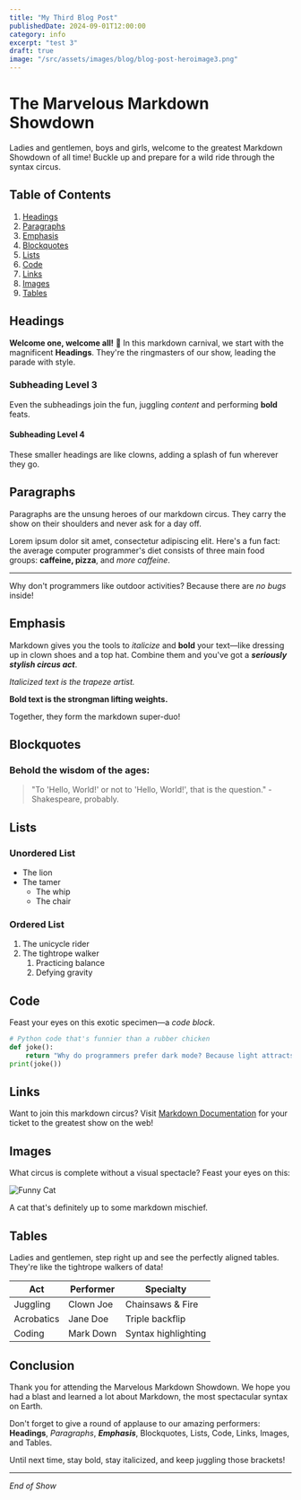 ```yaml
---
title: "My Third Blog Post"
publishedDate: 2024-09-01T12:00:00
category: info
excerpt: "test 3"
draft: true
image: "/src/assets/images/blog/blog-post-heroimage3.png"
---
```


# The Marvelous Markdown Showdown

Ladies and gentlemen, boys and girls, welcome to the greatest Markdown Showdown of all time! Buckle up and prepare for a wild ride through the syntax circus.

## Table of Contents

1. [Headings](#headings)
2. [Paragraphs](#paragraphs)
3. [Emphasis](#emphasis)
4. [Blockquotes](#blockquotes)
5. [Lists](#lists)
6. [Code](#code)
7. [Links](#links)
8. [Images](#images)
9. [Tables](#tables)

## Headings

**Welcome one, welcome all!** 🎪 In this markdown carnival, we start with the magnificent **Headings**. They're the ringmasters of our show, leading the parade with style.

### Subheading Level 3

Even the subheadings join the fun, juggling _content_ and performing **bold** feats.

#### Subheading Level 4

These smaller headings are like clowns, adding a splash of fun wherever they go.

## Paragraphs

Paragraphs are the unsung heroes of our markdown circus. They carry the show on their shoulders and never ask for a day off.

Lorem ipsum dolor sit amet, consectetur adipiscing elit. Here's a fun fact: the average computer programmer's diet consists of three main food groups: **caffeine, pizza**, and _more caffeine_.

---

Why don't programmers like outdoor activities? Because there are _no bugs_ inside!

## Emphasis

Markdown gives you the tools to _italicize_ and **bold** your text—like dressing up in clown shoes and a top hat. Combine them and you've got a **_seriously stylish circus act_**.

_Italicized text is the trapeze artist._

**Bold text is the strongman lifting weights.**

Together, they form the markdown super-duo!

## Blockquotes

### Behold the wisdom of the ages:

> "To 'Hello, World!' or not to 'Hello, World!', that is the question." - Shakespeare, probably.

## Lists

### Unordered List

-   The lion
-   The tamer
    -   The whip
    -   The chair

### Ordered List

1. The unicycle rider
2. The tightrope walker
    1. Practicing balance
    2. Defying gravity

## Code

Feast your eyes on this exotic specimen—a _code block_.

```python
# Python code that's funnier than a rubber chicken
def joke():
    return "Why do programmers prefer dark mode? Because light attracts bugs!"
print(joke())
```

## Links

Want to join this markdown circus? Visit [Markdown Documentation](https://www.markdownguide.org/) for your ticket to the greatest show on the web!

## Images

What circus is complete without a visual spectacle? Feast your eyes on this:

![Funny Cat](https://via.placeholder.com/150)

A cat that's definitely up to some markdown mischief.

## Tables

Ladies and gentlemen, step right up and see the perfectly aligned tables. They're like the tightrope walkers of data!

| Act        | Performer | Specialty           |
| ---------- | --------- | ------------------- |
| Juggling   | Clown Joe | Chainsaws & Fire    |
| Acrobatics | Jane Doe  | Triple backflip     |
| Coding     | Mark Down | Syntax highlighting |

## Conclusion

Thank you for attending the Marvelous Markdown Showdown. We hope you had a blast and learned a lot about Markdown, the most spectacular syntax on Earth.

Don't forget to give a round of applause to our amazing performers: **Headings**, _Paragraphs_, **_Emphasis_**, Blockquotes, Lists, Code, Links, Images, and Tables.

Until next time, stay bold, stay italicized, and keep juggling those brackets!

---

_End of Show_
